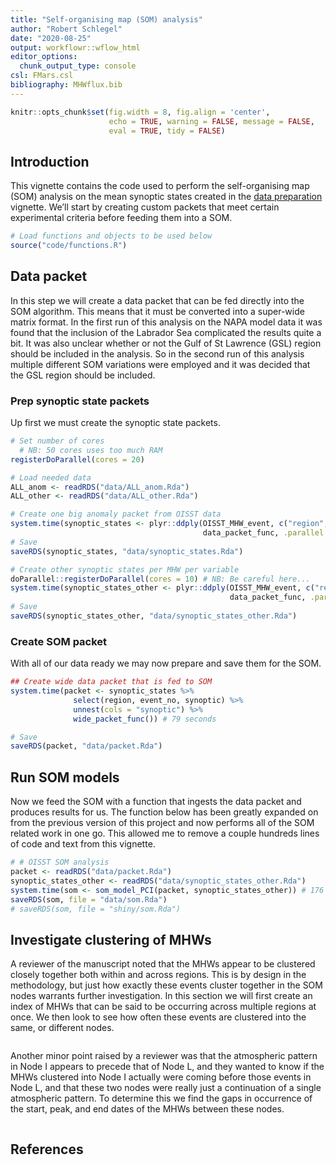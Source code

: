 ```yaml
---
title: "Self-organising map (SOM) analysis"
author: "Robert Schlegel"
date: "2020-08-25"
output: workflowr::wflow_html
editor_options:
  chunk_output_type: console
csl: FMars.csl
bibliography: MHWflux.bib
---
```


```r
knitr::opts_chunk$set(fig.width = 8, fig.align = 'center',
                      echo = TRUE, warning = FALSE, message = FALSE, 
                      eval = TRUE, tidy = FALSE)
```

## Introduction

This vignette contains the code used to perform the self-organising map (SOM) analysis on the mean synoptic states created in the [data preparation](https://robwschlegel.github.io/MHWflux/data-prep.html) vignette. We'll start by creating custom packets that meet certain experimental criteria before feeding them into a SOM.

```r
# Load functions and objects to be used below
source("code/functions.R")
```

## Data packet

In this step we will create a data packet that can be fed directly into the SOM algorithm. This means that it must be converted into a super-wide matrix format. In the first run of this analysis on the NAPA model data it was found that the inclusion of the Labrador Sea complicated the results quite a bit. It was also unclear whether or not the Gulf of St Lawrence (GSL) region should be included in the analysis. So in the second run of this analysis multiple different SOM variations were employed and it was decided that the GSL region should be included.

### Prep synoptic state packets

Up first we must create the synoptic state packets.

```r
# Set number of cores
  # NB: 50 cores uses too much RAM
registerDoParallel(cores = 20)

# Load needed data
ALL_anom <- readRDS("data/ALL_anom.Rda")
ALL_other <- readRDS("data/ALL_other.Rda")

# Create one big anomaly packet from OISST data
system.time(synoptic_states <- plyr::ddply(OISST_MHW_event, c("region", "event_no"),
                                           data_packet_func, .parallel = T, df = ALL_anom)) # 129 seconds
# Save
saveRDS(synoptic_states, "data/synoptic_states.Rda")

# Create other synoptic states per MHW per variable
doParallel::registerDoParallel(cores = 10) # NB: Be careful here...
system.time(synoptic_states_other <- plyr::ddply(OISST_MHW_event, c("region", "event_no"),
                                                 data_packet_func, .parallel = T, df = ALL_other)) # 212 seconds
# Save
saveRDS(synoptic_states_other, "data/synoptic_states_other.Rda")
```

### Create SOM packet

With all of our data ready we may now prepare and save them for the SOM.

```r
## Create wide data packet that is fed to SOM
system.time(packet <- synoptic_states %>%
              select(region, event_no, synoptic) %>%
              unnest(cols = "synoptic") %>%
              wide_packet_func()) # 79 seconds

# Save
saveRDS(packet, "data/packet.Rda")
```

## Run SOM models

Now we feed the SOM with a function that ingests the data packet and produces results for us. The function below has been greatly expanded on from the previous version of this project and now performs all of the SOM related work in one go. This allowed me to remove a couple hundreds lines of code and text from this vignette.

```r
# # OISST SOM analysis
packet <- readRDS("data/packet.Rda")
synoptic_states_other <- readRDS("data/synoptic_states_other.Rda")
system.time(som <- som_model_PCI(packet, synoptic_states_other)) # 176 seconds
saveRDS(som, file = "data/som.Rda")
# saveRDS(som, file = "shiny/som.Rda")
```

## Investigate clustering of MHWs

A reviewer of the manuscript noted that the MHWs appear to be clustered closely together both within and across regions. This is by design in the methodology, but just how exactly these events cluster together in the SOM nodes warrants further investigation. In this section we will first create an index of MHWs that can be said to be occurring across multiple regions at once. We then look to see how often these events are clustered into the same, or different nodes.

```r

```

Another minor point raised by a reviewer was that the atmospheric pattern in Node I appears to precede that of Node L, and they wanted to know if the MHWs clustered into Node I actually were coming before those events in Node L, and that these two nodes were really just a continuation of a single atmospheric pattern. To determine this we find the gaps in occurrence of the start, peak, and end dates of the MHWs between these nodes.

```r

```


## References

